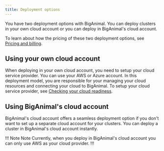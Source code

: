 ```yaml
---
title: Deployment options
---
```


You have two deployment options with BigAnimal. You can deploy clusters in your own cloud account or you can deploy in BigAnimal's cloud account.

To learn about how the pricing of these two deployment options, see [Pricing and billing](/biganimal/latest/pricing_and_billing/).

## Using your own cloud account

When deploying in your own cloud account, you need to setup your cloud service provider. You can use your AWS or Azure account. In this deployment model, you are responsible for your managing your cloud resources and connecting your cloud to BigAnimal. To setup your cloud service provider, see [Checking your cloud readiness](biganimal/latest/getting_started/preparing_cloud_account/). 

## Using BigAnimal's cloud account

BigAnimal's cloud account offers a seamless deployment option if you don't want to set up a separate cloud account for your clusters. You can deploy a cluster in BigAnimal's cloud account instantly. 

!!! Note Note
Currently, when you deploy in BigAnimal's cloud account you can only use AWS as your cloud provider.
!!!
